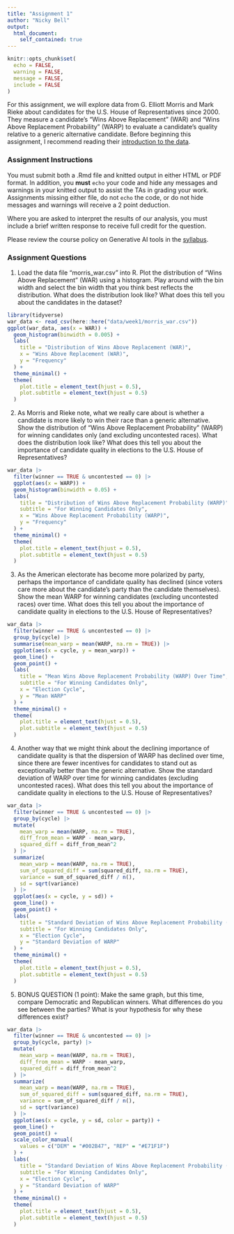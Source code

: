 ---
title: "Assignment 1"
author: "Nicky Bell"
output: 
  html_document:
    self_contained: true
---

```{r setup, include=FALSE}
knitr::opts_chunk$set(
  echo = FALSE,
  warning = FALSE,
  message = FALSE,
  include = FALSE
)
```

For this assignment, we will explore data from G. Elliott Morris and Mark Rieke about candidates for the U.S. House of Representatives since 2000. They measure a candidate's "Wins Above Replacement" (WAR) and "Wins Above Replacement Probability" (WARP) to evaluate a candidate's quality relative to a generic alternative candidate. Before beginning this assignment, I recommend reading their [introduction to the data](https://www.gelliottmorris.com/p/and-the-most-skilled-us-house-representatives).

### Assignment Instructions

You must submit both a .Rmd file and knitted output in either HTML or PDF format. In addition, you **must** `echo` your code and hide any messages and warnings in your knitted output to assist the TAs in grading your work. Assignments missing either file, do not `echo` the code, or do not hide messages and warnings will receive a 2 point deduction.

Where you are asked to interpret the results of our analysis, you must include a brief written response to receive full credit for the question.

Please review the course policy on Generative AI tools in the [syllabus](https://canvas.upenn.edu/courses/1867281/assignments/syllabus).

### Assignment Questions

1. Load the data file "morris_war.csv" into R. Plot the distribution of "Wins Above Replacement" (WAR) using a histogram. Play around with the bin width and select the bin width that you think best reflects the distribution. What does the distribution look like? What does this tell you about the candidates in the dataset? 

```{r}
library(tidyverse)
war_data <- read_csv(here::here("data/week1/morris_war.csv"))
ggplot(war_data, aes(x = WAR)) +
  geom_histogram(binwidth = 0.005) +
  labs(
    title = "Distribution of Wins Above Replacement (WAR)",
    x = "Wins Above Replacement (WAR)",
    y = "Frequency"
  ) +
  theme_minimal() +
  theme(
    plot.title = element_text(hjust = 0.5),
    plot.subtitle = element_text(hjust = 0.5)
  )
```

2. As Morris and Rieke note, what we really care about is whether a candidate is more likely to win their race than a generic alternative. Show the distribution of "Wins Above Replacement Probability" (WARP) for winning candidates only (and excluding uncontested races). What does the distribution look like? What does this tell you about the importance of candidate quality in elections to the U.S. House of Representatives?

```{r}
war_data |>
  filter(winner == TRUE & uncontested == 0) |>
  ggplot(aes(x = WARP)) +
  geom_histogram(binwidth = 0.05) +
  labs(
    title = "Distribution of Wins Above Replacement Probability (WARP)",
    subtitle = "For Winning Candidates Only",
    x = "Wins Above Replacement Probability (WARP)",
    y = "Frequency"
  ) +
  theme_minimal() +
  theme(
    plot.title = element_text(hjust = 0.5),
    plot.subtitle = element_text(hjust = 0.5)
  )
```

3. As the American electorate has become more polarized by party, perhaps the importance of candidate quality has declined (since voters care more about the candidate's party than the candidate themselves). Show the mean WARP for winning candidates (excluding uncontested races) over time. What does this tell you about the importance of candidate quality in elections to the U.S. House of Representatives?

```{r}
war_data |>
  filter(winner == TRUE & uncontested == 0) |>
  group_by(cycle) |>
  summarise(mean_warp = mean(WARP, na.rm = TRUE)) |>
  ggplot(aes(x = cycle, y = mean_warp)) +
  geom_line() +
  geom_point() +
  labs(
    title = "Mean Wins Above Replacement Probability (WARP) Over Time",
    subtitle = "For Winning Candidates Only",
    x = "Election Cycle",
    y = "Mean WARP"
  ) +
  theme_minimal() +
  theme(
    plot.title = element_text(hjust = 0.5),
    plot.subtitle = element_text(hjust = 0.5)
  )
```

4. Another way that we might think about the declining importance of candidate quality is that the dispersion of WARP has declined over time, since there are fewer incentives for candidates to stand out as exceptionally better than the generic alternative. Show the standard deviation of WARP over time for winning candidates (excluding uncontested races). What does this tell you about the importance of candidate quality in elections to the U.S. House of Representatives?

```{r}
war_data |>
  filter(winner == TRUE & uncontested == 0) |>
  group_by(cycle) |>
  mutate(
    mean_warp = mean(WARP, na.rm = TRUE),
    diff_from_mean = WARP - mean_warp,
    squared_diff = diff_from_mean^2
  ) |>
  summarize(
    mean_warp = mean(WARP, na.rm = TRUE),
    sum_of_squared_diff = sum(squared_diff, na.rm = TRUE),
    variance = sum_of_squared_diff / n(),
    sd = sqrt(variance)
  ) |>
  ggplot(aes(x = cycle, y = sd)) +
  geom_line() +
  geom_point() +
  labs(
    title = "Standard Deviation of Wins Above Replacement Probability (WARP) Over Time",
    subtitle = "For Winning Candidates Only",
    x = "Election Cycle",
    y = "Standard Deviation of WARP"
  ) +
  theme_minimal() +
  theme(
    plot.title = element_text(hjust = 0.5),
    plot.subtitle = element_text(hjust = 0.5)
  )
```

5. BONUS QUESTION (1 point): Make the same graph, but this time, compare Democratic and Republican winners. What differences do you see between the parties? What is your hypothesis for why these differences exist?

```{r}
war_data |>
  filter(winner == TRUE & uncontested == 0) |>
  group_by(cycle, party) |>
  mutate(
    mean_warp = mean(WARP, na.rm = TRUE),
    diff_from_mean = WARP - mean_warp,
    squared_diff = diff_from_mean^2
  ) |>
  summarize(
    mean_warp = mean(WARP, na.rm = TRUE),
    sum_of_squared_diff = sum(squared_diff, na.rm = TRUE),
    variance = sum_of_squared_diff / n(),
    sd = sqrt(variance)
  ) |>
  ggplot(aes(x = cycle, y = sd, color = party)) +
  geom_line() +
  geom_point() +
  scale_color_manual(
    values = c("DEM" = "#002B47", "REP" = "#E71F1F")
  ) +
  labs(
    title = "Standard Deviation of Wins Above Replacement Probability (WARP) Over Time",
    subtitle = "For Winning Candidates Only",
    x = "Election Cycle",
    y = "Standard Deviation of WARP"
  ) +
  theme_minimal() +
  theme(
    plot.title = element_text(hjust = 0.5),
    plot.subtitle = element_text(hjust = 0.5)
  )
```